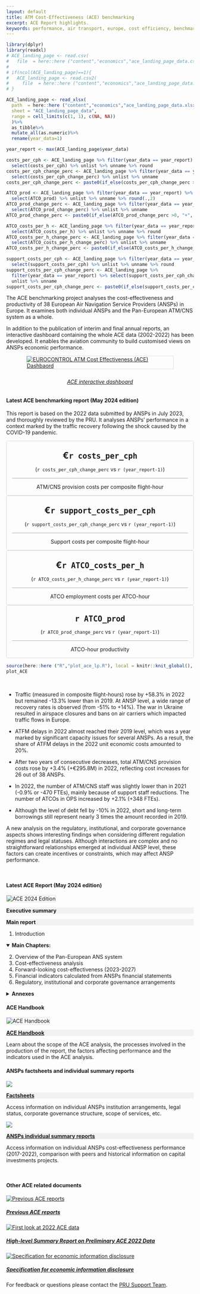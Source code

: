 ```yaml
---
layout: default
title: ATM Cost-Effectiveness (ACE) benchmarking
excerpt: ACE Report highlights.
keywords: performance, air transport, europe, cost efficiency, benchmarking
---
```


<style type="text/css">
.scorecard-box {
     <!-- margin-left: 30px;  -->
     <!-- margin-right: 30px;  -->
     padding: 0px;
     text-align: center;
     border: solid 1px #D9D9D9;
     border-radius: 4px

}


</style>

<!-- retrieve latest ACE data -->
```r
library(dplyr)
library(readxl)
# ACE_landing_page <- read.csv(
#   file  = here::here ("content","economics","ace_landing_page_data.csv")) 
# 
# if(ncol(ACE_landing_page)==1){
#   ACE_landing_page <- read.csv2(
#     file  = here::here ("content","economics","ace_landing_page_data.csv")) 
# }

ACE_landing_page <- read_xlsx(
  path  = here::here ("content","economics","ace_landing_page_data.xlsx"),
  sheet = "ACE_landing_page_data",
  range = cell_limits(c(1, 1), c(NA, NA))
  )%>%
  as_tibble%>%
  mutate_all(as.numeric)%>%
  rename(year_data=1)

year_report <- max(ACE_landing_page$year_data)

costs_per_cph <- ACE_landing_page %>% filter(year_data == year_report) %>%
  select(costs_per_cph) %>% unlist %>% unname %>% round
costs_per_cph_change_perc <- ACE_landing_page %>% filter(year_data == year_report) %>%
  select(costs_per_cph_change_perc) %>% unlist %>% unname 
costs_per_cph_change_perc <- paste0(if_else(costs_per_cph_change_perc >0, "+", ""), round(costs_per_cph_change_perc*100,1),"%")

ATCO_prod <- ACE_landing_page %>% filter(year_data == year_report) %>%
  select(ATCO_prod) %>% unlist %>% unname %>% round(.,2)
ATCO_prod_change_perc <- ACE_landing_page %>% filter(year_data == year_report) %>%
  select(ATCO_prod_change_perc) %>% unlist %>% unname
ATCO_prod_change_perc <- paste0(if_else(ATCO_prod_change_perc >0, "+", ""), round(ATCO_prod_change_perc*100,1),"%")

ATCO_costs_per_h <- ACE_landing_page %>% filter(year_data == year_report) %>%
  select(ATCO_costs_per_h) %>% unlist %>% unname %>% round
ATCO_costs_per_h_change_perc <- ACE_landing_page %>% filter(year_data == year_report) %>%
  select(ATCO_costs_per_h_change_perc) %>% unlist %>% unname
ATCO_costs_per_h_change_perc <- paste0(if_else(ATCO_costs_per_h_change_perc >0, "+", ""), round(ATCO_costs_per_h_change_perc*100,1),"%")

support_costs_per_cph <- ACE_landing_page %>% filter(year_data == year_report) %>%
  select(support_costs_per_cph) %>% unlist %>% unname %>% round
support_costs_per_cph_change_perc <- ACE_landing_page %>%
  filter(year_data == year_report) %>% select(support_costs_per_cph_change_perc) %>%
  unlist %>% unname 
support_costs_per_cph_change_perc <- paste0(if_else(support_costs_per_cph_change_perc >0, "+", ""), round(support_costs_per_cph_change_perc*100,1),"%")

```

<div class="container">
<div class="row align-items-start">
<div class="col-sm-9">
The ACE benchmarking project analyses the cost-effectiveness and productivity of 38 European Air Navigation Service Providers (ANSPs) in Europe. It examines both individual ANSPs and the Pan-European ATM/CNS system as a whole.

In addition to the publication of interim and final annual reports, an interactive dashboard containing the whole ACE data (2002-2022) has been developed. It enables the aviation community to build customised views on ANSPs economic performance. 
</div><!-- closes col  -->

<div class="col-sm-3">
<a href="https://www.eurocontrol.int/ACE/ACE-Home.html" target="_blank">
  <img class="card-img-top" src="/images/prc/ace_db3.PNG" alt="EUROCONTROL ATM Cost Effectiveness (ACE) Dashbaord" style="max-height:78%; max-width:78%; display:block; margin: auto; border: 1px solid rgba(0,0,0,.125)">
  <!-- <div class="card-body"> -->
  <h6 class="card-title" style="text-align: center; padding-top: 5px; ">ACE interactive dashboard</h6></a>
<!-- </div> -->
</div><!-- closes col  -->
</div><!-- closes row  -->
</div><!-- closes container  -->

<div class="container">
#### Latest ACE benchmarking report (May 2024 edition)
This report is based on the 2022 data submitted by ANSPs in July 2023, and thoroughly reviewed by the PRU. It analyses ANSPs’ performance in a context marked by the traffic recovery following the shock caused by the COVID-19 pandemic. 

<div class="row">
<div class="col-md-6" >

<div class="d-flex justify-content-center">
<div class="col-5 scorecard-box">
<p style="font-weight: bold; font-size: 24px; margin-bottom: 0px; " >€`r costs_per_cph`</p>
<p style="border-bottom: solid 1px #A6A6A6; margin-left: 15px; margin-right: 15px; padding-bottom: 15px; " >(`r costs_per_cph_change_perc` vs `r (year_report-1)`)</p>
ATM/CNS provision costs per composite flight-hour
</div>

<div class="col-5 scorecard-box" >
<p style="font-weight: bold; font-size: 24px; margin-bottom: 0px; " >€`r support_costs_per_cph`</p>
<p style="border-bottom: solid 1px #A6A6A6; margin-left: 15px; margin-right: 15px; padding-bottom: 15px; " >(`r support_costs_per_cph_change_perc` vs `r (year_report-1)`)</p>
Support costs per composite flight-hour
</div>
</div><!-- closes d-flex  -->

<div class="d-flex justify-content-center">
<div class="col-5 scorecard-box" >
<p style="font-weight: bold; font-size: 24px; margin-bottom: 0px; " >€`r ATCO_costs_per_h`</p>
<p style="border-bottom: solid 1px #A6A6A6; margin-left: 15px; margin-right: 15px; padding-bottom: 15px; " >(`r ATCO_costs_per_h_change_perc` vs `r (year_report-1)`)</p>
ATCO employment costs per ATCO-hour
</div>

<div class="col-5 scorecard-box" >
<p style="font-weight: bold; font-size: 24px; margin-bottom: 0px; " >`r ATCO_prod`</p>
<p style="border-bottom: solid 1px #A6A6A6; margin-left: 15px; margin-right: 15px; padding-bottom: 15px; " >(`r ATCO_prod_change_perc` vs `r (year_report-1)`)</p>
ATCO-hour productivity
</div>
</div><!-- closes d-flex  -->

</div><!-- closes col-md-6  -->

<div class="col-md-6" >
```r
source(here::here ("R","plot_ace_lp.R"), local = knitr::knit_global(), print.eval = TRUE)
plot_ACE
```
</div><!-- closes col-md-6  -->
</div><!-- closes row  -->
</div><!-- closes container  -->

<br>
<div class="container" >

*	Traffic (measured in composite flight-hours) rose by +58.3% in 2022 but remained -13.3% lower than in 2019. At ANSP level, a wide range of recovery rates is observed (from -51% to +14%). The war in Ukraine resulted in airspace closures and bans on air carriers which impacted traffic flows in Europe.

*	ATFM delays in 2022 almost reached their 2019 level, which was a year marked by significant capacity issues for several ANSPs. As a result, the share of ATFM delays in the 2022 unit economic costs amounted to 20%.

*	After two years of consecutive decreases, total ATM/CNS provision costs rose by +3.4% (+€295.8M) in 2022, reflecting cost increases for 26 out of 38 ANSPs.

*	In 2022, the number of ATM/CNS staff was slightly lower than in 2021 (-0.9% or -470 FTEs), mainly because of support staff reductions. The number of ATCOs in OPS increased by +2.1% (+348 FTEs).

*	Although the level of debt fell by -10% in 2022, short and long-term borrowings still represent nearly 3 times the amount recorded in 2019.

A new analysis on the regulatory, institutional, and corporate governance aspects shows interesting findings when considering different regulation regimes and legal statuses. Although interactions are complex and no straightforward relationships emerged at individual ANSP level, these factors can create incentives or constraints, which may affect ANSP performance.

</div>

<div class="container">
<br>
<div class="row align-items-start">
<div class="col-md-6">
#### Latest ACE Report (May 2024 edition)

<div class="row align-items-start">
<div class="col-sm-2">
  <img src="/images/prc/ace2024ed.png" alt="ACE 2024 Edition" style="border: 1px solid rgba(0,0,0,.125)">

</div>

<div class="col-sm-10">
<div style="background-color: #F2F2F2;" >
**Executive summary**
</div>

<div style="background-color: #F2F2F2; "  >
**Main report**
<span class="float-right">
<a href="/library/ace/eurocontrol-ace-benchmarking-report-2023-edition.pdf" data-toggle="tooltip" title="Download pdf version" download><i class="fas fa-download"></i></a>
<!-- <a href="library/eurocontrol-ace-2020-benchmarking-report.pdf" data-toggle="tooltip" title="Download pdf version" download><i class="fas fa-download"></i></a> -->
</span>
</div>

  1. Introduction

<details open>
<summary>**Main Chapters:**</summary>
  2. Overview of the Pan-European ANS system
  3. Cost-effectiveness analysis
  4. Forward-looking cost-effectiveness (2023-2027)
  5. Financial indicators calculated from ANSPs financial statements
  6. Regulatory, institutional and corporate governance arrangements
</details>

<details>
<summary>**Annexes**</summary>
  * ANNEX 1 – Status of ANSPs 2022 Annual Reports
  * ANNEX 2 – Performance indicators used for the comparison of ANSPs
  * ANNEX 3 – Performance ratios
  * ANNEX 4 – Exchange rates, inflation rates and purchasing power parities (PPPS) data
  * ANNEX 5 – Key data
  * ANNEX 6 – Performance indicators at FAB level
  * Glossary
</details>

</div>
</div>
</div>

<div class="col-md-6">
#### ACE Handbook
<div class="row align-items-start">
<div class="col-sm-2">
  <img src="/images/eco/ace-handbook-thmb.png" alt="ACE Handbook" style="border: 1px solid rgba(0,0,0,.125)">
</div>
<div class="col-sm-10">
<div style="background-color: #F2F2F2; "  >
<!-- <a href="/library/ACE-handbook.pdf" download><i class="fas fa-download" data-toggle="tooltip" title="Download pdf"></i></a> -->
<a href="/economics/ace/ace-handbook/" data-toggle="tooltip" title="Access electronic version" target="_blank">**ACE Handbook**</a>
<span class="float-right">
<a href="/library/ace/ace-handbook-june-2023-edition.pdf" data-toggle="tooltip" title="Download pdf version" target="_blank" download><i class="fas fa-download"></i></a>
</span>
</div>
Learn about the scope of the ACE analysis, the processes involved in the production of the report, the factors affecting performance and  the indicators used in the ACE analysis.
</div>
</div> <!-- closes secondary row -->

#### ANSPs factsheets and individual summary reports
<div class="row align-items-start">
<div class="col-sm-2">
![](/images/eco/factsheet1_thmb.png)
</div>

<div class="col-sm-10">
<div style="background-color: #F2F2F2; "  >

<a href="/economics/ace/ansp-institutional/" target="_blank">**Factsheets**</a>
</div>
Access information on individual ANSPs institution arrangements, legal status, corporate governance structure, scope of services, etc.
</div>
</div> <!-- closes secondary row -->

<div class="row align-items-start">
<div class="col-sm-2">
![](/images/eco/ace_partII_thmb.png)
</div>

<div class="col-sm-10">
<div style="background-color: #F2F2F2; "  >

<a href="/economics/ace/ansp-ceff/" target="_blank">**ANSPs individual summary reports**</a>
</div>
Access information on individual ANSPs cost-effectiveness performance (2017-2022), comparison with peers and historical information on capital investments projects.
</div>
</div> <!-- closes secondary row -->



</div> <!-- closes col-md-6 -->
</div> <!-- closes main row -->
<br>

#### Other ACE related documents

<div class="card-deck">

<!-- <div class="card"><a href="https://www.eurocontrol.int/ACE/ACE-Home.html"> -->
<!--   <img class="card-img-top" src="/images/prc/ace_dashboard.jpg" alt="ACE interactive dashboard"> -->
<!--   <div class="card-body"><h5 class="card-title">ACE interactive dashboard</h5></a><p class="card-text"></p> -->
<!--   </div> -->
<!-- </div> -->

<div class=" card">
<a href="/publications/prc/ace/" target="_blank">
  <img class="card-img-top" src="/images/eco/ace_oldcovers.png" alt="Previous ACE reports">
  <div class="card-body"><h5 class="card-title">Previous ACE reports</h5></a><p class="card-text"></p>
  </div>
</div>

<div class="card" ><a href="https://ansperformance.eu/economics/ace/ace-hlsr/" target="_blank">
  <img class="card-img-top" src="/images/eco/ace-hlsr2022.png" alt="First look at 2022 ACE data">
  <div class="card-body"><h5 class="card-title">High-level Summary Report on Preliminary ACE 2022 Data</h5></a><p class="card-text"></p>
  </div>
</div>

<div class="card"><a href="https://www.eurocontrol.int/publication/eurocontrol-specification-economic-information-disclosure" target="_blank">
  <img class="card-img-top" src="/images/prc/ace_seid_3.0.jpg" alt="Specification for economic information disclosure">
  <div class="card-body"><h5 class="card-title">Specification for economic information disclosure</h5></a><p class="card-text"></p>
  </div>
</div>

<!-- <div class="card"><a href="https://www.eurocontrol.int/ACE/Supporting-Documents/KeyOpsData2020.xlsm" target="_blank"> -->
<!--   <img class="card-img-top" src="/images/prc/ace_key_ops_data_2020.png" alt="2020 Key operational data"> -->
<!--   <div class="card-body"><h5 class="card-title">2020 Key operational data</h5></a><p class="card-text"></p> -->
<!--   </div> -->
<!-- </div> -->

</div> <!-- closes card deck -->

</div> <!-- closes container -->

For feedback or questions please contact the [PRU Support Team](mailto:PRU-Support@eurocontrol.int).

